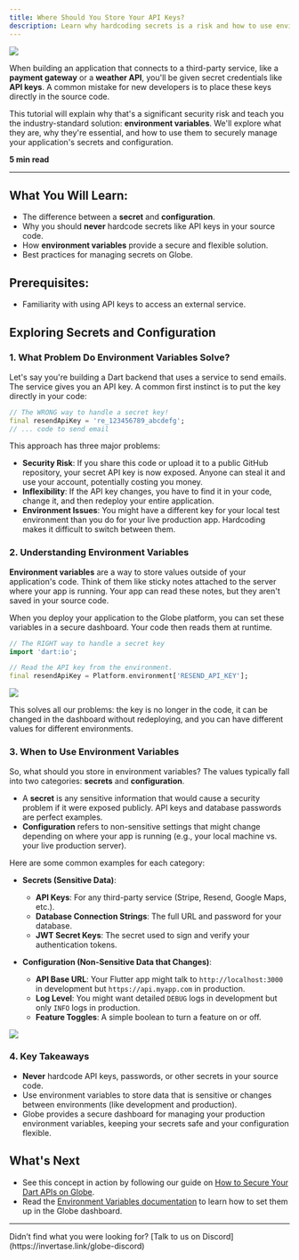 ```yaml
---
title: Where Should You Store Your API Keys?
description: Learn why hardcoding secrets is a risk and how to use environment variables to securely manage API keys and configuration in your Dart & Flutter apps.
---
```


<Image src="/assets/guides/globe-env.png" />

When building an application that connects to a third-party service, like a **payment gateway** or a **weather API**, you'll be given secret credentials like **API keys**. A common mistake for new developers is to place these keys directly in the source code.

This tutorial will explain why that's a significant security risk and teach you the industry-standard solution: **environment variables**. We'll explore what they are, why they're essential, and how to use them to securely manage your application's secrets and configuration.

**5 min read**

---

## What You Will Learn:

- The difference between a **secret** and **configuration**.
- Why you should **never** hardcode secrets like API keys in your source code.
- How **environment variables** provide a secure and flexible solution.
- Best practices for managing secrets on Globe.

## Prerequisites:

- Familiarity with using API keys to access an external service.

## Exploring Secrets and Configuration

### 1. What Problem Do Environment Variables Solve?

Let's say you're building a Dart backend that uses a service to send emails. The service gives you an API key. A common first instinct is to put the key directly in your code:

```dart
// The WRONG way to handle a secret key!
final resendApiKey = 're_123456789_abcdefg';
// ... code to send email
```

This approach has three major problems:

- **Security Risk**: If you share this code or upload it to a public GitHub repository, your secret API key is now exposed. Anyone can steal it and use your account, potentially costing you money.
- **Inflexibility**: If the API key changes, you have to find it in your code, change it, and then redeploy your entire application.
- **Environment Issues**: You might have a different key for your local test environment than you do for your live production app. Hardcoding makes it difficult to switch between them.

### 2. Understanding Environment Variables

**Environment variables** are a way to store values outside of your application's code. Think of them like sticky notes attached to the server where your app is running. Your app can read these notes, but they aren't saved in your source code.

When you deploy your application to the Globe platform, you can set these variables in a secure dashboard. Your code then reads them at runtime.

```dart
// The RIGHT way to handle a secret key
import 'dart:io';

// Read the API key from the environment.
final resendApiKey = Platform.environment['RESEND_API_KEY'];
```

<Image src="/assets/guides/globe-env-illustration.png" />

This solves all our problems: the key is no longer in the code, it can be changed in the dashboard without redeploying, and you can have different values for different environments.

### 3. When to Use Environment Variables

So, what should you store in environment variables? The values typically fall into two categories: **secrets** and **configuration**.

- A **secret** is any sensitive information that would cause a security problem if it were exposed publicly. API keys and database passwords are perfect examples.
- **Configuration** refers to non-sensitive settings that might change depending on where your app is running (e.g., your local machine vs. your live production server).

Here are some common examples for each category:

- **Secrets (Sensitive Data)**:

  - **API Keys**: For any third-party service (Stripe, Resend, Google Maps, etc.).
  - **Database Connection Strings**: The full URL and password for your database.
  - **JWT Secret Keys**: The secret used to sign and verify your authentication tokens.

- **Configuration (Non-Sensitive Data that Changes)**:
  - **API Base URL**: Your Flutter app might talk to `http://localhost:3000` in development but `https://api.myapp.com` in production.
  - **Log Level**: You might want detailed `DEBUG` logs in development but only `INFO` logs in production.
  - **Feature Toggles**: A simple boolean to turn a feature on or off.

<Image src="/assets/guides/globe-env-vars.png" />

### 4. Key Takeaways

- **Never** hardcode API keys, passwords, or other secrets in your source code.
- Use environment variables to store data that is sensitive or changes between environments (like development and production).
- Globe provides a secure dashboard for managing your production environment variables, keeping your secrets safe and your configuration flexible.

## What's Next

- See this concept in action by following our guide on [How to Secure Your Dart APIs on Globe](/guides/secure-dart-apis).
- Read the [Environment Variables documentation](/core-concepts/environment-variables) to learn how to set them up in the Globe dashboard.

---

<Info>
  Didn’t find what you were looking for? [Talk to us on
  Discord](https://invertase.link/globe-discord)
</Info>
